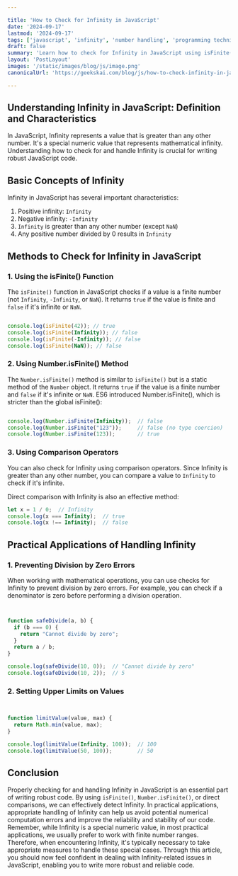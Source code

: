 ```yaml
---

title: 'How to Check for Infinity in JavaScript'
date: '2024-09-17'
lastmod: '2024-09-17'
tags: ['javascript', 'infinity', 'number handling', 'programming techniques']
draft: false
summary: 'Learn how to check for Infinity in JavaScript using isFinite(), Number.isFinite(), and comparison operators, plus tips for handling infinite values in real programming situations.'
layout: 'PostLayout'
images: '/static/images/blog/js/image.png'
canonicalUrl: 'https://geekskai.com/blog/js/how-to-check-infinity-in-javascript/'

---
```


## Understanding Infinity in JavaScript: Definition and Characteristics


In JavaScript, Infinity represents a value that is greater than any other number. It's a special numeric value that represents mathematical infinity. Understanding how to check for and handle Infinity is crucial for writing robust JavaScript code.




## Basic Concepts of Infinity
Infinity in JavaScript has several important characteristics:

1. Positive infinity: `Infinity`
2. Negative infinity: `-Infinity`
3. `Infinity` is greater than any other number (except `NaN`)
4. Any positive number divided by 0 results in `Infinity`


## Methods to Check for Infinity in JavaScript

### 1. Using the isFinite() Function

The `isFinite()` function in JavaScript checks if a value is a finite number (not `Infinity`, `-Infinity`, or `NaN`). It returns `true` if the value is finite and `false` if it's infinite or `NaN`.

```javascript

console.log(isFinite(42)); // true
console.log(isFinite(Infinity)); // false
console.log(isFinite(-Infinity)); // false
console.log(isFinite(NaN)); // false

```

### 2. Using Number.isFinite() Method

The `Number.isFinite()` method is similar to `isFinite()` but is a static method of the `Number` object. It returns `true` if the value is a finite number and `false` if it's infinite or `NaN`.
ES6 introduced Number.isFinite(), which is stricter than the global isFinite():


```javascript

console.log(Number.isFinite(Infinity));  // false
console.log(Number.isFinite("123"));     // false (no type coercion)
console.log(Number.isFinite(123));       // true

```

### 3. Using Comparison Operators

You can also check for Infinity using comparison operators. Since Infinity is greater than any other number, you can compare a value to `Infinity` to check if it's infinite.

Direct comparison with Infinity is also an effective method:

```javascript
let x = 1 / 0;  // Infinity
console.log(x === Infinity);  // true
console.log(x !== Infinity);  // false
```
## Practical Applications of Handling Infinity

### 1. Preventing Division by Zero Errors
    
When working with mathematical operations, you can use checks for Infinity to prevent division by zero errors. For example, you can check if a denominator is zero before performing a division operation.

```javascript


function safeDivide(a, b) {
  if (b === 0) {
    return "Cannot divide by zero";
  }
  return a / b;
}

console.log(safeDivide(10, 0));  // "Cannot divide by zero"
console.log(safeDivide(10, 2));  // 5
```

### 2. Setting Upper Limits on Values


```javascript


function limitValue(value, max) {
  return Math.min(value, max);
}

console.log(limitValue(Infinity, 100));  // 100
console.log(limitValue(50, 100));        // 50

```


## Conclusion

Properly checking for and handling Infinity in JavaScript is an essential part of writing robust code. By using `isFinite()`, `Number.isFinite()`, or direct comparisons, we can effectively detect Infinity. In practical applications, appropriate handling of Infinity can help us avoid potential numerical computation errors and improve the reliability and stability of our code.
Remember, while Infinity is a special numeric value, in most practical applications, we usually prefer to work with finite number ranges. Therefore, when encountering Infinity, it's typically necessary to take appropriate measures to handle these special cases.
Through this article, you should now feel confident in dealing with Infinity-related issues in JavaScript, enabling you to write more robust and reliable code.






